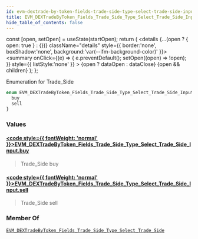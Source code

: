 ```yaml
---
id: evm-dextrade-by-token-fields-trade-side-type-select-trade-side-input
title: EVM_DEXTradeByToken_Fields_Trade_Side_Type_Select_Trade_Side_Input
hide_table_of_contents: false
---
```







  const [open, setOpen] = useState(startOpen);
  return (
    <details {...(open ? { open: true } : {})} className="details" style={{ border:'none', boxShadow:'none', background:'var(--ifm-background-color)' }}>
      <summary
        onClick={(e) => {
          e.preventDefault();
          setOpen((open) => !open);
        }}
        style={{ listStyle:'none' }}
      >
      {open ? dataOpen : dataClose}
      </summary>
      {open && children}
    </details>
  );
};










Enumeration for Trade_Side


```graphql
enum EVM_DEXTradeByToken_Fields_Trade_Side_Type_Select_Trade_Side_Input {
  buy
  sell
}
```




### Values

#### [<code style={{ fontWeight: 'normal' }}>EVM_DEXTradeByToken_Fields_Trade_Side_Type_Select_Trade_Side_Input.<b>buy</b></code>](#)  
> 
> 
> Trade_Side buy
> 

#### [<code style={{ fontWeight: 'normal' }}>EVM_DEXTradeByToken_Fields_Trade_Side_Type_Select_Trade_Side_Input.<b>sell</b></code>](#)  
> 
> 
> Trade_Side sell
> 



### Member Of

[`EVM_DEXTradeByToken_Fields_Trade_Side_Type_Select_Trade_Side`](/docs/graphql-reference/inputs/evm-dextrade-by-token-fields-trade-side-type-select-trade-side)  <Badge class="badge badge--secondary" text="input"/>

